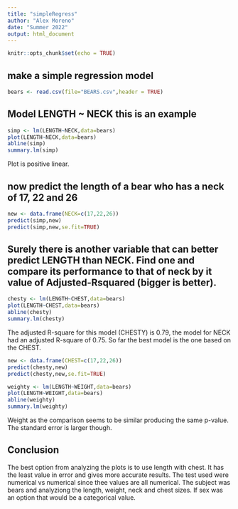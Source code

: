 ```yaml
---
title: "simpleRegress"
author: "Alex Moreno"
date: "Summer 2022"
output: html_document
---
```


```r
knitr::opts_chunk$set(echo = TRUE)
```

## make a simple regression model

```r
bears <- read.csv(file="BEARS.csv",header = TRUE)
```

## Model LENGTH ~ NECK  this is an example  

```r
simp <- lm(LENGTH~NECK,data=bears)
plot(LENGTH~NECK,data=bears)
abline(simp)
summary.lm(simp)
```

Plot is positive linear. 

## now predict the length of a bear who has a neck of 17, 22 and 26


```r
new <- data.frame(NECK=c(17,22,26))
predict(simp,new)
predict(simp,new,se.fit=TRUE)
```
## Surely there is another variable that can better predict LENGTH than NECK. Find one and compare its performance to that of neck by it value of Adjusted-Rsquared (bigger is better).

```r
chesty <- lm(LENGTH~CHEST,data=bears)
plot(LENGTH~CHEST,data=bears)
abline(chesty)
summary.lm(chesty)
```

The adjusted R-square for this model (CHESTY) is 0.79, the model for NECK had an adjusted R-square of 0.75.
So far the best model is the one based on the CHEST.

```r
new <- data.frame(CHEST=c(17,22,26))
predict(chesty,new)
predict(chesty,new,se.fit=TRUE)
```


```r
weighty <- lm(LENGTH~WEIGHT,data=bears)
plot(LENGTH~WEIGHT,data=bears)
abline(weighty)
summary.lm(weighty)
```

Weight as the comparison seems to be similar producing the same p-value. The standard error is larger though. 



##  Conclusion

The best option from analyzing the plots is to use length with chest. It has the least value in error and gives more accurate results. The test used were numerical vs numerical since thee values are all numerical. The subject was bears and analyziong the length, weight, neck and chest sizes. If sex was an option that would be a categorical value. 
